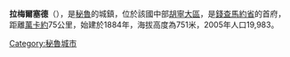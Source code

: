 {{Coord|11|03|43|S|75|20|06|W|display=title}}

'''拉梅爾塞德'''（{{lang-es|La Merced}}），是[[秘魯|秘魯]]的城鎮，位於該國中部[[胡寧大區|胡寧大區]]，是[[錢查馬約省|錢查馬約省]]的首府，距離[[萬卡約|萬卡約]]75公里，始建於1884年，海拔高度為751米，2005年人口19,983。

{{Peru-geo-stub}}
[[Category:秘魯城市|Category:秘魯城市]]